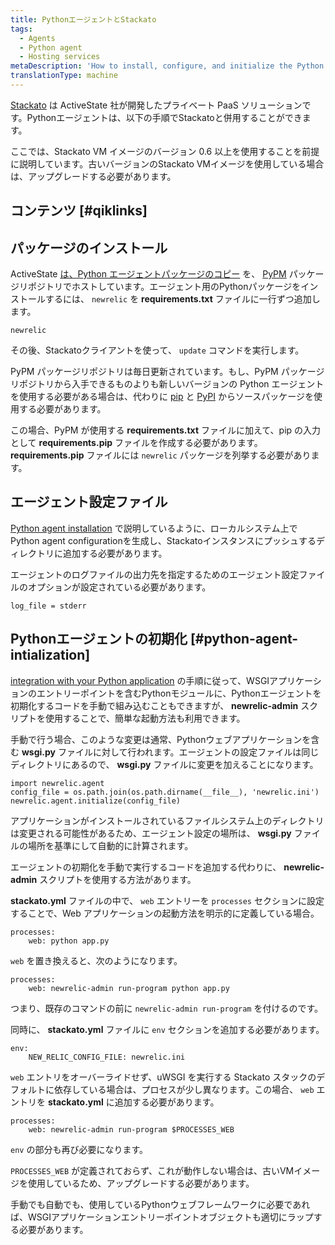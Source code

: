 ```yaml
---
title: PythonエージェントとStackato
tags:
  - Agents
  - Python agent
  - Hosting services
metaDescription: 'How to install, configure, and initialize the Python agent with ActiveState''s Stackato solution.'
translationType: machine
---
```


[Stackato](http://www.activestate.com/cloud) は ActiveState 社が開発したプライベート PaaS ソリューションです。Pythonエージェントは、以下の手順でStackatoと併用することができます。

ここでは、Stackato VM イメージのバージョン 0.6 以上を使用することを前提に説明しています。古いバージョンのStackato VMイメージを使用している場合は、アップグレードする必要があります。

## コンテンツ [#qiklinks]

## パッケージのインストール

ActiveState [は、Python エージェントパッケージのコピー](http://code.activestate.com/pypm/newrelic/) を、 [PyPM](http://code.activestate.com/pypm) パッケージリポジトリでホストしています。エージェント用のPythonパッケージをインストールするには、 `newrelic` を **requirements.txt** ファイルに一行ずつ追加します。

```
newrelic
```

その後、Stackatoクライアントを使って、 `update` コマンドを実行します。

PyPM パッケージリポジトリは毎日更新されています。もし、PyPM パッケージリポジトリから入手できるものよりも新しいバージョンの Python エージェントを使用する必要がある場合は、代わりに [pip](http://www.pip-installer.org/en/latest/) と [PyPI](http://pypi.python.org) からソースパッケージを使用する必要があります。

この場合、PyPM が使用する **requirements.txt** ファイルに加えて、pip の入力として **requirements.pip** ファイルを作成する必要があります。 **requirements.pip** ファイルには `newrelic` パッケージを列挙する必要があります。

## エージェント設定ファイル

[Python agent installation](/docs/agents/python-agent/installation-and-configuration/python-agent-installation) で説明しているように、ローカルシステム上でPython agent configurationを生成し、Stackatoインスタンスにプッシュするディレクトリに追加する必要があります。

エージェントのログファイルの出力先を指定するためのエージェント設定ファイルのオプションが設定されている必要があります。

```
log_file = stderr
```

## Pythonエージェントの初期化 [#python-agent-intialization]

[integration with your Python application](/docs/agents/python-agent/installation-and-configuration/python-agent-integration) の手順に従って、WSGIアプリケーションのエントリーポイントを含むPythonモジュールに、Pythonエージェントを初期化するコードを手動で組み込むこともできますが、 **newrelic-admin** スクリプトを使用することで、簡単な起動方法も利用できます。

手動で行う場合、このような変更は通常、Pythonウェブアプリケーションを含む **wsgi.py** ファイルに対して行われます。エージェントの設定ファイルは同じディレクトリにあるので、 **wsgi.py** ファイルに変更を加えることになります。

```
import newrelic.agent
config_file = os.path.join(os.path.dirname(__file__), 'newrelic.ini')
newrelic.agent.initialize(config_file)
```

アプリケーションがインストールされているファイルシステム上のディレクトリは変更される可能性があるため、エージェント設定の場所は、 **wsgi.py** ファイルの場所を基準にして自動的に計算されます。

エージェントの初期化を手動で実行するコードを追加する代わりに、 **newrelic-admin** スクリプトを使用する方法があります。

**stackato.yml** ファイルの中で、 `web` エントリーを `processes` セクションに設定することで、Web アプリケーションの起動方法を明示的に定義している場合。

```
processes:
    web: python app.py
```

`web` を置き換えると、次のようになります。

```
processes:
    web: newrelic-admin run-program python app.py
```

つまり、既存のコマンドの前に `newrelic-admin run-program` を付けるのです。

同時に、 **stackato.yml** ファイルに `env` セクションを追加する必要があります。

```
env:
    NEW_RELIC_CONFIG_FILE: newrelic.ini
```

`web` エントリをオーバーライドせず、uWSGI を実行する Stackato スタックのデフォルトに依存している場合は、プロセスが少し異なります。この場合、 `web` エントリを **stackato.yml** に追加する必要があります。

```
processes:
    web: newrelic-admin run-program $PROCESSES_WEB
```

`env` の部分も再び必要になります。

`PROCESSES_WEB` が定義されておらず、これが動作しない場合は、古いVMイメージを使用しているため、アップグレードする必要があります。

手動でも自動でも、使用しているPythonウェブフレームワークに必要であれば、WSGIアプリケーションエントリーポイントオブジェクトも適切にラップする必要があります。